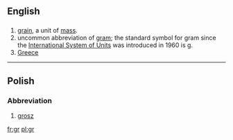 {{also|.gr|gr.|Gr.|GR}}
==English==

==={{abbreviation-old|en}}===
{{head|en}}

# [[grain]], a unit of [[mass]].
# uncommon abbreviation of [[gram]]; the standard symbol for gram since the [[International System of Units]] was introduced in 1960 is [[g]].
# [[Greece]]

----

==Polish==

===Abbreviation===
{{head|pl|abbreviation}}

# [[grosz]]

[[fr:gr]]
[[pl:gr]]